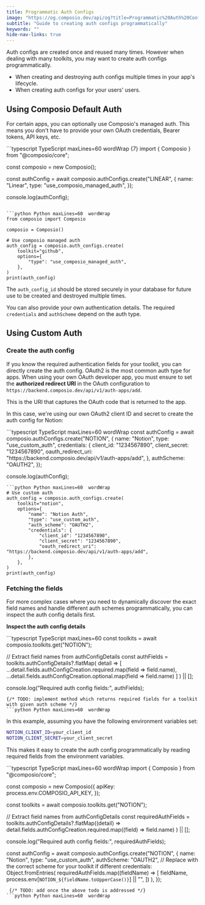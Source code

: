 ```yaml
---
title: Programmatic Auth Configs
image: "https://og.composio.dev/api/og?title=Programmatic%20Auth%20Configs"   # image for socials
subtitle: "Guide to creating auth configs programmatically"
keywords: ""
hide-nav-links: true
---
```


Auth configs are created once and reused many times. However when dealing with many toolkits, you may want to create auth configs programmatically.

- When creating and destroying auth configs multiple times in your app's lifecycle.
- When creating auth configs for your users' users.

## Using Composio Default Auth
For certain apps, you can optionally use Composio's managed auth. This means you don't have to provide your own OAuth credentials, Bearer tokens, API keys, etc.

<CodeGroup>
```typescript TypeScript maxLines=60  wordWrap {7}
import { Composio } from "@composio/core";

const composio = new Composio();

const authConfig = await composio.authConfigs.create("LINEAR", {
  name: "Linear",
  type: "use_composio_managed_auth",
});

console.log(authConfig);
```

```python Python maxLines=60  wordWrap
from composio import Composio

composio = Composio()

# Use composio managed auth
auth_config = composio.auth_configs.create(
    toolkit="github",
    options={
        "type": "use_composio_managed_auth",
    },
)
print(auth_config)
```
</CodeGroup>


The `auth_config_id` should be stored securely in your database for future use to be created and destroyed multiple times.

You can also provide your own authentication details. The required `credentials` and `authScheme` depend on the auth type.

## Using Custom Auth
### Create the auth config

If you know the required authentication fields for your toolkit, you can directly create the auth config. OAuth2 is the most common auth type for apps. When using your own OAuth developer app, you must ensure to set the **authorized redirect URI** in the OAuth configuration to `https://backend.composio.dev/api/v1/auth-apps/add`.

This is the URI that captures the OAuth code that is returned to the app.

In this case, we're using our own OAuth2 client ID and secret to create the auth config for Notion:

<CodeGroup>
```typescript TypeScript maxLines=60  wordWrap
const authConfig = await composio.authConfigs.create("NOTION", {
    name: "Notion",
    type: "use_custom_auth",
    credentials: {
        client_id: "1234567890",
        client_secret: "1234567890",
        oauth_redirect_uri: "https://backend.composio.dev/api/v1/auth-apps/add",
    },
    authScheme: "OAUTH2",
});

console.log(authConfig);
```
```python Python maxLines=60  wordWrap
# Use custom auth
auth_config = composio.auth_configs.create(
    toolkit="notion",
    options={
        "name": "Notion Auth",
        "type": "use_custom_auth",
        "auth_scheme": "OAUTH2",
        "credentials": {
            "client_id": "1234567890",
            "client_secret": "1234567890",
            "oauth_redirect_uri": "https://backend.composio.dev/api/v1/auth-apps/add",
        },
    },
)
print(auth_config)
```
</CodeGroup>

### Fetching the fields
For more complex cases where you need to dynamically discover the exact field names and handle different auth schemes programmatically, you can inspect the auth config details first.

**Inspect the auth config details**

<CodeGroup>
```typescript TypeScript maxLines=60
const toolkits = await composio.toolkits.get("NOTION");

// Extract field names from authConfigDetails
const authFields = toolkits.authConfigDetails?.flatMap(
  detail => [
    ...detail.fields.authConfigCreation.required.map(field => field.name),
    ...detail.fields.authConfigCreation.optional.map(field => field.name)
  ]
) || [];

console.log("Required auth config fields:", authFields);
```
{/* TODO: implement method which returns required fields for a toolkit with given auth scheme */}
```python Python maxLines=60  wordWrap
```
</CodeGroup>


<Accordion title="Putting it all together">
In this example, assuming you have the following environment variables set:

```bash
NOTION_CLIENT_ID=your_client_id
NOTION_CLIENT_SECRET=your_client_secret
```
This makes it easy to create the auth config programmatically by reading required fields from the environment variables.

<CodeGroup>
```typescript TypeScript maxLines=60  wordWrap
import { Composio } from "@composio/core";

const composio = new Composio({
  apiKey: process.env.COMPOSIO_API_KEY,
});

const toolkits = await composio.toolkits.get("NOTION");

// Extract field names from authConfigDetails
const requiredAuthFields =
  toolkits.authConfigDetails?.flatMap((detail) =>
    detail.fields.authConfigCreation.required.map((field) => field.name)
  ) || [];

console.log("Required auth config fields:", requiredAuthFields);

const authConfig = await composio.authConfigs.create("NOTION", {
  name: "Notion",
  type: "use_custom_auth",
  authScheme: "OAUTH2", // Replace with the correct scheme for your toolkit if different
  credentials: Object.fromEntries(
    requiredAuthFields.map((fieldName) => [
      fieldName,
      process.env[`NOTION_${fieldName.toUpperCase()}`] || "",
    ])
  ),
});
```
 {/* TODO: add once the above todo is addressed */}
```python Python maxLines=60  wordWrap
```
</CodeGroup>
</Accordion>